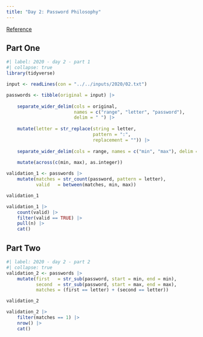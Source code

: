 ```yaml
---
title: "Day 2: Password Philosophy"
---
```


[Reference](https://adventofcode.com/2020/day/2)

## Part One

```r
#| label: 2020 - day 2 - part 1
#| collapse: true
library(tidyverse)

input <- readLines(con = "../../inputs/2020/02.txt")

passwords <- tibble(original = input) |> 
    
    separate_wider_delim(cols = original,
                         names = c("range", "letter", "password"),
                         delim = " ") |>
    
    mutate(letter = str_replace(string = letter,
                                pattern = ":",
                                replacement = "")) |>
    
    separate_wider_delim(cols = range, names = c("min", "max"), delim = "-") |> 
    
    mutate(across(c(min, max), as.integer))

validation_1 <- passwords |> 
    mutate(matches = str_count(password, pattern = letter),
           valid   = between(matches, min, max))

validation_1

validation_1 |> 
    count(valid) |> 
    filter(valid == TRUE) |> 
    pull(n) |> 
    cat()
```

## Part Two

```r
#| label: 2020 - day 2 - part 2
#| collapse: true
validation_2 <- passwords |> 
    mutate(first   = str_sub(password, start = min, end = min),
           second  = str_sub(password, start = max, end = max),
           matches = (first == letter) + (second == letter))

validation_2

validation_2 |> 
    filter(matches == 1) |> 
    nrow() |> 
    cat()
```
